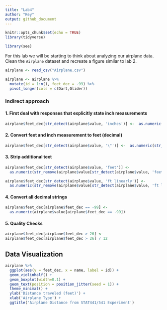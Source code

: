 ```yaml
---
title: "Lab4"
author: "Key"
output: github_document
---
```


```r
knitr::opts_chunk$set(echo = TRUE)
library(tidyverse)

library(see)
```

For this lab we will be starting to think about analyzing our airplane data. Clean the `Airplane` dataset and recreate a figure similar to lab 2.


```r
airplane <- read_csv("Airplane.csv")
```

```r
airplane <- airplane %>% 
  mutate(id = 1:n(), feet_dec = -99) %>% 
  pivot_longer(cols = c(Dart,Glider))
```

### Indirect approach

#### 1. First deal with responses that explicitly state inch measurements
```r
airplane$feet_dec[str_detect(airplane$value, 'inches')] <-  as.numeric(str_remove(airplane$value[str_detect(airplane$value, 'inches')],'inches'))/12
```

#### 2. Convert feet and inch measurement to feet (decimal)

```r
airplane$feet_dec[str_detect(airplane$value, '\"')] <-  as.numeric(str_split(airplane$value[str_detect(airplane$value, '\"')],"'", simplify = T)[,1]) + as.numeric(str_split(str_remove(airplane$value[str_detect(airplane$value, '\"')], '\"'),"'", simplify = T)[,2]) / 12
```

#### 3. Strip additional text

```r
airplane$feet_dec[str_detect(airplane$value, 'feet')] <-  
  as.numeric(str_remove(airplane$value[str_detect(airplane$value, 'feet')], 'feet'))

airplane$feet_dec[str_detect(airplane$value, 'ft linearly')] <-  
  as.numeric(str_remove(airplane$value[str_detect(airplane$value, 'ft linearly')], 'ft linearly'))
```

#### 4. Convert all decimal strings 

```r
airplane$feet_dec[airplane$feet_dec == -99] <-  
  as.numeric(airplane$value[airplane$feet_dec == -99])
```

#### 5. Quality Checks 

```r
airplane$feet_dec[airplane$feet_dec > 26] <-  
airplane$feet_dec[airplane$feet_dec > 26] / 12
```


## Data Visualization

```r
airplane %>% 
  ggplot(aes(y = feet_dec, x = name, label = id)) +  
  geom_violinhalf() + 
  geom_boxplot(width=0.1) + 
  geom_text(position = position_jitter(seed = 1)) + 
  theme_minimal() + 
  ylab('Distance traveled (feet)') + 
  xlab('Airplane Type') + 
  ggtitle('Airplane Distance from STAT441/541 Experiment')
```

